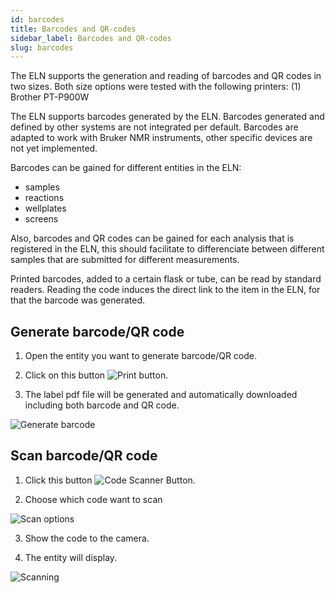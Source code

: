 ```yaml
---
id: barcodes
title: Barcodes and QR-codes
sidebar_label: Barcodes and QR-codes
slug: barcodes
---
```

The ELN supports the generation and reading of barcodes and QR codes in two sizes. Both size options were tested with the following printers: 
(1) Brother PT-P900W

The ELN supports barcodes generated by the ELN. Barcodes generated and defined by other systems are not integrated per default. 
Barcodes are adapted to work with Bruker NMR instruments, other specific devices are not yet implemented. 

Barcodes can be gained for different entities in the ELN: 
- samples
- reactions
- wellplates
- screens

Also, barcodes and QR codes can be gained for each analysis that is registered in the ELN, this should facilitate to differenciate between different samples that are submitted for different measurements.

Printed barcodes, added to a certain flask or tube, can be read by standard readers. Reading the code induces the direct link to the item in the ELN, for that the barcode was generated. 

## Generate barcode/QR code

1. Open the entity you want to generate barcode/QR code.

2. Click on this button ![Print button](/img/Print-label.png). 

3. The label pdf file will be generated and automatically downloaded including both barcode and QR code.

![Generate barcode](/img/generate-code.gif)

## Scan barcode/QR code

1. Click this button ![Code Scanner Button](/img/code-scanner.png). 

2. Choose which code want to scan 

![Scan options](/img/scan-options.png)

3. Show the code to the camera.

4. The entity will display.

 ![Scanning](/img/scan-code.gif)

